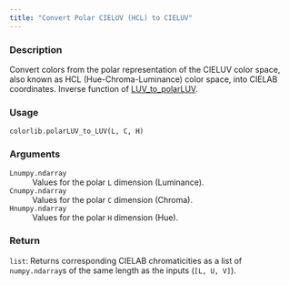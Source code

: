 ```yaml
---
title: "Convert Polar CIELUV (HCL) to CIELUV"
---
```


### Description

Convert colors from the polar representation of the CIELUV color space,
also known as HCL (Hue-Chroma-Luminance) color space, into CIELAB
coordinates. Inverse function of [LUV_to_polarLUV](colorspace.colorlib.colorlib.LUV_to_polarLUV.qmd).

### Usage

<pre><code class='language-python'>colorlib.polarLUV_to_LUV(L, C, H)</code></pre>

### Arguments

<dl class="pyp-list param-list">
  <dt style = "white-space: nowrap; font-family: monospace; vertical-align: top">
   <code id="colorspace.colorlib.colorlib.polarLUV_to_LUV:L">L</code><code class="argument-class">numpy.ndarray</code>
  </dt>
 <dd>Values for the polar `L` dimension (Luminance).</dd>
  <dt style = "white-space: nowrap; font-family: monospace; vertical-align: top">
   <code id="colorspace.colorlib.colorlib.polarLUV_to_LUV:C">C</code><code class="argument-class">numpy.ndarray</code>
  </dt>
 <dd>Values for the polar `C` dimension (Chroma).</dd>
  <dt style = "white-space: nowrap; font-family: monospace; vertical-align: top">
   <code id="colorspace.colorlib.colorlib.polarLUV_to_LUV:H">H</code><code class="argument-class">numpy.ndarray</code>
  </dt>
 <dd>Values for the polar `H` dimension (Hue).</dd>
</dl>

### Return

<code>list</code>: Returns corresponding CIELAB chromaticities as a list of
`numpy.ndarray`s of the same length as the inputs (`[L, U, V]`).
